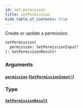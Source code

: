 ```yaml
---
id: set-permission
title: setPermission
hide_table_of_contents: true
---
```



Create or update a permission.

```graphql
setPermission(
  permission: SetPermissionInput!
): SetPermissionResult!
```


### Arguments

#### [`permission`](#) ([`SetPermissionInput!`](/docs/directory-guide/graphql/reference/schema/inputs/set-permission-input))




### Type

#### [`SetPermissionResult`](/docs/directory-guide/graphql/reference/schema/objects/set-permission-result)






